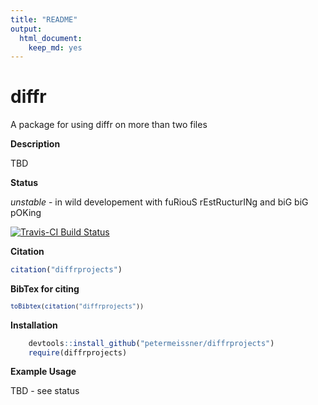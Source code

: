 ```yaml
---
title: "README"
output:
  html_document:
    keep_md: yes
---
```



# diffr 

A package for using diffr on more than two files


**Description**

TBD



**Status**

*unstable* - in wild developement with fuRiouS rEstRucturINg and biG biG pOKing

[![Travis-CI Build Status](https://travis-ci.org/petermeissner/diffrprojects.svg?branch=master)](https://travis-ci.org/petermeissner/diffrprojects)


**Citation**


```r
citation("diffrprojects")
```

**BibTex for citing**

<code style="white-space:normal;">
```r
toBibtex(citation("diffrprojects"))
```
</code>



**Installation**

```r
    devtools::install_github("petermeissner/diffrprojects")
    require(diffrprojects)
```


    

**Example Usage**

TBD - see status
   

    
    
    
    
    
    
    
    
    
    
